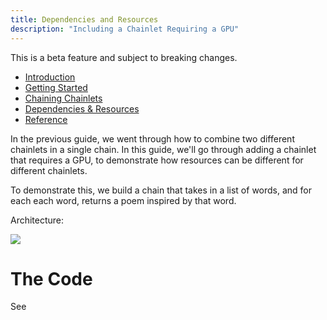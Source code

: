 ```yaml
---
title: Dependencies and Resources
description: "Including a Chainlet Requiring a GPU"
---
```


<Warning>This is a beta feature and subject to breaking changes.</Warning>

* [Introduction](/chains/intro)
* [Getting Started](/chains/getting-started)
* [Chaining Chainlets](/chains/chaining-chainlets)
* [Dependencies & Resources](/chains/deps-and-resources)
* [Reference](/chains/full-reference)

In the previous guide, we went through how to combine two different chainlets in a single chain.
In this guide, we'll go through adding a chainlet that requires a GPU, to demonstrate how resources can
be different for different chainlets.

To demonstrate this, we build a chain that takes in a list of words, and for each each word, returns
a poem inspired by that word.

Architecture:

<img src="/images/mistral-diagram.png" />

# The Code


See
